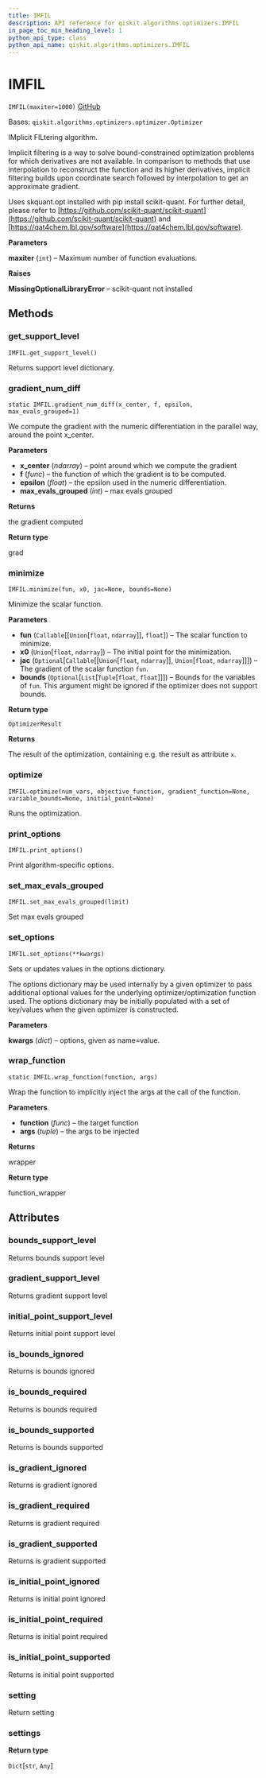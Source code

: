 ```yaml
---
title: IMFIL
description: API reference for qiskit.algorithms.optimizers.IMFIL
in_page_toc_min_heading_level: 1
python_api_type: class
python_api_name: qiskit.algorithms.optimizers.IMFIL
---
```


# IMFIL

<span id="qiskit.algorithms.optimizers.IMFIL" />

`IMFIL(maxiter=1000)` [GitHub](https://github.com/qiskit/qiskit/tree/stable/0.20/qiskit/algorithms/optimizers/imfil.py "view source code")

Bases: `qiskit.algorithms.optimizers.optimizer.Optimizer`

IMplicit FILtering algorithm.

Implicit filtering is a way to solve bound-constrained optimization problems for which derivatives are not available. In comparison to methods that use interpolation to reconstruct the function and its higher derivatives, implicit filtering builds upon coordinate search followed by interpolation to get an approximate gradient.

Uses skquant.opt installed with pip install scikit-quant. For further detail, please refer to [https://github.com/scikit-quant/scikit-quant](https://github.com/scikit-quant/scikit-quant) and [https://qat4chem.lbl.gov/software](https://qat4chem.lbl.gov/software).

**Parameters**

**maxiter** (`int`) – Maximum number of function evaluations.

**Raises**

**MissingOptionalLibraryError** – scikit-quant not installed

## Methods

### get\_support\_level

<span id="qiskit.algorithms.optimizers.IMFIL.get_support_level" />

`IMFIL.get_support_level()`

Returns support level dictionary.

### gradient\_num\_diff

<span id="qiskit.algorithms.optimizers.IMFIL.gradient_num_diff" />

`static IMFIL.gradient_num_diff(x_center, f, epsilon, max_evals_grouped=1)`

We compute the gradient with the numeric differentiation in the parallel way, around the point x\_center.

**Parameters**

*   **x\_center** (*ndarray*) – point around which we compute the gradient
*   **f** (*func*) – the function of which the gradient is to be computed.
*   **epsilon** (*float*) – the epsilon used in the numeric differentiation.
*   **max\_evals\_grouped** (*int*) – max evals grouped

**Returns**

the gradient computed

**Return type**

grad

### minimize

<span id="qiskit.algorithms.optimizers.IMFIL.minimize" />

`IMFIL.minimize(fun, x0, jac=None, bounds=None)`

Minimize the scalar function.

**Parameters**

*   **fun** (`Callable`\[\[`Union`\[`float`, `ndarray`]], `float`]) – The scalar function to minimize.
*   **x0** (`Union`\[`float`, `ndarray`]) – The initial point for the minimization.
*   **jac** (`Optional`\[`Callable`\[\[`Union`\[`float`, `ndarray`]], `Union`\[`float`, `ndarray`]]]) – The gradient of the scalar function `fun`.
*   **bounds** (`Optional`\[`List`\[`Tuple`\[`float`, `float`]]]) – Bounds for the variables of `fun`. This argument might be ignored if the optimizer does not support bounds.

**Return type**

`OptimizerResult`

**Returns**

The result of the optimization, containing e.g. the result as attribute `x`.

### optimize

<span id="qiskit.algorithms.optimizers.IMFIL.optimize" />

`IMFIL.optimize(num_vars, objective_function, gradient_function=None, variable_bounds=None, initial_point=None)`

Runs the optimization.

### print\_options

<span id="qiskit.algorithms.optimizers.IMFIL.print_options" />

`IMFIL.print_options()`

Print algorithm-specific options.

### set\_max\_evals\_grouped

<span id="qiskit.algorithms.optimizers.IMFIL.set_max_evals_grouped" />

`IMFIL.set_max_evals_grouped(limit)`

Set max evals grouped

### set\_options

<span id="qiskit.algorithms.optimizers.IMFIL.set_options" />

`IMFIL.set_options(**kwargs)`

Sets or updates values in the options dictionary.

The options dictionary may be used internally by a given optimizer to pass additional optional values for the underlying optimizer/optimization function used. The options dictionary may be initially populated with a set of key/values when the given optimizer is constructed.

**Parameters**

**kwargs** (*dict*) – options, given as name=value.

### wrap\_function

<span id="qiskit.algorithms.optimizers.IMFIL.wrap_function" />

`static IMFIL.wrap_function(function, args)`

Wrap the function to implicitly inject the args at the call of the function.

**Parameters**

*   **function** (*func*) – the target function
*   **args** (*tuple*) – the args to be injected

**Returns**

wrapper

**Return type**

function\_wrapper

## Attributes

<span id="qiskit.algorithms.optimizers.IMFIL.bounds_support_level" />

### bounds\_support\_level

Returns bounds support level

<span id="qiskit.algorithms.optimizers.IMFIL.gradient_support_level" />

### gradient\_support\_level

Returns gradient support level

<span id="qiskit.algorithms.optimizers.IMFIL.initial_point_support_level" />

### initial\_point\_support\_level

Returns initial point support level

<span id="qiskit.algorithms.optimizers.IMFIL.is_bounds_ignored" />

### is\_bounds\_ignored

Returns is bounds ignored

<span id="qiskit.algorithms.optimizers.IMFIL.is_bounds_required" />

### is\_bounds\_required

Returns is bounds required

<span id="qiskit.algorithms.optimizers.IMFIL.is_bounds_supported" />

### is\_bounds\_supported

Returns is bounds supported

<span id="qiskit.algorithms.optimizers.IMFIL.is_gradient_ignored" />

### is\_gradient\_ignored

Returns is gradient ignored

<span id="qiskit.algorithms.optimizers.IMFIL.is_gradient_required" />

### is\_gradient\_required

Returns is gradient required

<span id="qiskit.algorithms.optimizers.IMFIL.is_gradient_supported" />

### is\_gradient\_supported

Returns is gradient supported

<span id="qiskit.algorithms.optimizers.IMFIL.is_initial_point_ignored" />

### is\_initial\_point\_ignored

Returns is initial point ignored

<span id="qiskit.algorithms.optimizers.IMFIL.is_initial_point_required" />

### is\_initial\_point\_required

Returns is initial point required

<span id="qiskit.algorithms.optimizers.IMFIL.is_initial_point_supported" />

### is\_initial\_point\_supported

Returns is initial point supported

<span id="qiskit.algorithms.optimizers.IMFIL.setting" />

### setting

Return setting

<span id="qiskit.algorithms.optimizers.IMFIL.settings" />

### settings

**Return type**

`Dict`\[`str`, `Any`]

